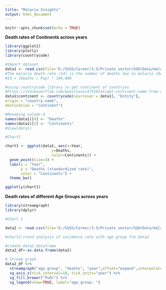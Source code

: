 ---
title: "Malaria Insights"
output: html_document
---

```{r setup, include=FALSE}
knitr::opts_chunk$set(echo = TRUE)
```
**Death rates of Continents across years**
```{r echo = FALSE} 
library(ggplot2)
library(plotly)
library(countrycode)

#Import dataset
data1 <- read.csv(file='D:/SUSS/Career/3.5/Private sector/SGH/Data/malaria_deaths.csv',sep = ',')
#The malaria death rate (Id) is the number of deaths due to malaria (Deaths) divided by the total population (Pop) and multiplied by 100,000.
#Id = (Deaths / Pop) * 100,000

#using countrycode library to get continent of countries
#https://stackoverflow.com/questions/47510141/get-continent-name-from-country-name-in-r
data1$continent <- countrycode(sourcevar = data1[, "Entity"],
origin = "country.name",
destination = "continent")

#Renaming column 4
names(data1)[4] <- "Deaths"
names(data1)[5] <- "Continents"
#View(data1)

#Chart1

chart1 <- ggplot(data1, aes(x=Year, 
                     y=Deaths, 
                     color=Continents)) +
  geom_point(size=3) +
  labs(x = "Year",
       y = "Deaths (standardized rate)",
       color = "Continents") +
  theme_bw()

ggplotly(chart1)
```
**Death rates of different Age Groups across years**
```{r echo = FALSE}
library(streamgraph)
library(dplyr)

#Chart 2

data2 <- read.csv(file='D:/SUSS/Career/3.5/Private sector/SGH/Data/malaria_deaths_age.csv',sep = ',')

#chart2:trend analysis of incidence rate with age group frm data2

#create data2 dataframe
data2_df<-as.data.frame(data2)

# Stream graph
data2_df %>%
  streamgraph("age_group", "deaths", "year",offset="expand",interpolate="step-after") %>%
  sg_axis_x(tick_interval=10, tick_units="year") %>% 
  sg_fill_brewer("PuOr") %>%
  sg_legend(show=TRUE, label="age_group: ")

```
